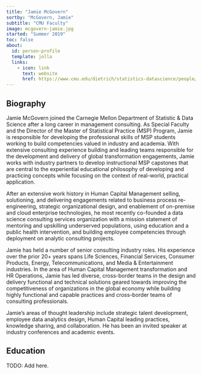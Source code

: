 ```yaml
---
title: "Jamie McGovern"
sortby: "McGovern, Jamie"
subtitle: "CMU Faculty"
image: mcgovern-jamie.jpg
started: "Summer 2019"
toc: false
about:
  id: person-profile
  template: jolla
  links:
    - icon: link
      text: website
      href: https://www.cmu.edu/dietrich/statistics-datascience/people/faculty/jamie-mcgovern.html
---
```


:::{#person-profile}
:::

## Biography

Jamie McGovern joined the Carnegie Mellon Department of Statistic & Data Science
after a long career in management consulting. As Special Faculty and the
Director of the Master of Statistical Practice (MSP) Program, Jamie is
responsible for developing the professional skills of MSP students working to
build competencies valued in industry and academia. With extensive consulting
experience building and leading teams responsible for the development and
delivery of global transformation engagements, Jamie works with industry
partners to develop instructional MSP capstones that are central to the
experiential educational philosophy of developing and practicing concepts while
focusing on the context of real-world, practical application.

After an extensive work history in Human Capital Management selling,
solutioning, and delivering engagements related to business process
re-engineering, strategic organizational design, and enablement of on-premise
and cloud enterprise technologies, he most recently co-founded a data science
consulting services organization with a mission statement of mentoring and
upskilling underserved populations, using education and a public health
intervention, and building employee competencies through deployment on analytic
consulting projects.

Jamie has held a number of senior consulting industry roles. His experience over
the prior 20+ years spans Life Sciences, Financial Services, Consumer Products,
Energy, Telecommunications, and Media & Entertainment industries. In the area of
Human Capital Management transformation and HR Operations, Jamie has led
diverse, cross-border teams in the design and delivery functional and technical
solutions geared towards improving the competitiveness of organizations in the
global economy while building highly functional and capable practices and
cross-border teams of consulting professionals.

Jamie's areas of thought leadership include strategic talent development,
employee data analytics design, Human Capital leading practices, knowledge
sharing, and collaboration. He has been an invited speaker at industry
conferences and academic events.
 
## Education

TODO: Add here.

<!-- - **Carnegie Mellon University** | Pittsburgh, PA, USA<br /> -->
<!--   PhD in Statistics | 2017–2022 -->

<!-- - **University of California, Berkeley** | Berkeley, CA, USA<br /> -->
<!--   MA in Statistics | 2015–2016 -->

<!-- - **University of New South Wales** | Sydney, NSW, Australia<br /> -->
<!--   BCom in Actuarial Studies and Finance | 2003–2006  -->
